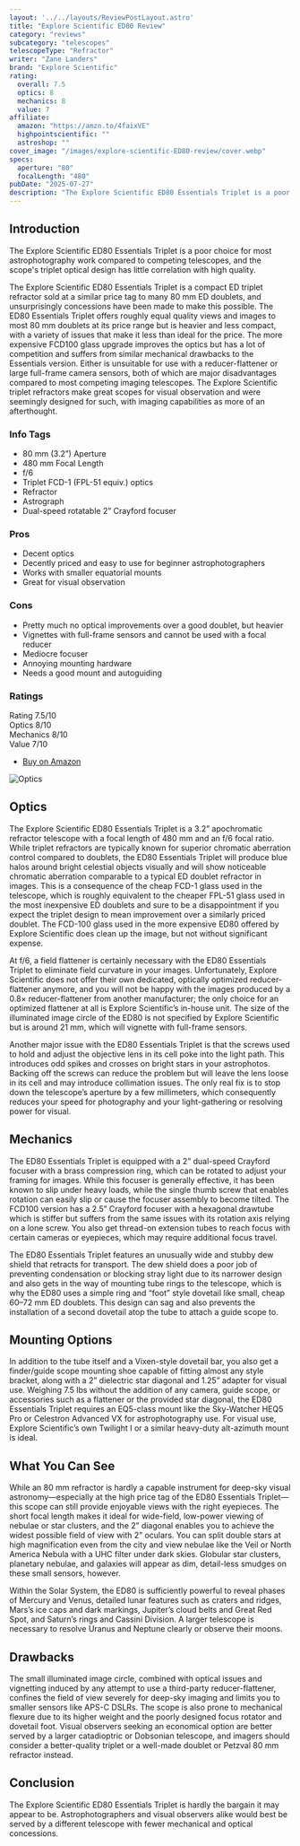 ```yaml
---
layout: '../../layouts/ReviewPostLayout.astro'
title: "Explore Scientific ED80 Review"
category: "reviews"
subcategory: "telescopes"
telescopeType: "Refractor"
writer: "Zane Landers"
brand: "Explore Scientific"
rating:
  overall: 7.5
  optics: 8
  mechanics: 8
  value: 7
affiliate:
  amazon: "https://amzn.to/4faixVE"
  highpointscientific: ""
  astroshop: ""
cover_image: "/images/explore-scientific-ED80-review/cover.webp"
specs:
  aperture: "80"
  focalLength: "480"
pubDate: "2025-07-27"
description: "The Explore Scientific ED80 Essentials Triplet is a poor choice for most astrophotography work compared to competing telescopes."
---
```



<h2>Introduction</h2>

<p class="highlight">The Explore Scientific ED80 Essentials Triplet is a poor choice for most astrophotography work compared to competing telescopes, and the scope's triplet optical design has little correlation with high quality.</p>

<p>The Explore Scientific ED80 Essentials Triplet is a compact ED triplet refractor sold 
  at a similar price tag to many 80 mm ED doublets, and unsurprisingly concessions have been made 
  to make this possible. The ED80 Essentials Triplet offers roughly equal quality views and images 
  to most 80 mm doublets at its price range but is heavier and less compact, with a variety of issues 
  that make it less than ideal for the price. The more expensive FCD100 glass upgrade improves the optics 
  but has a lot of competition and suffers from similar mechanical drawbacks to the Essentials version. 
  Either is unsuitable for use with a reducer-flattener or large full-frame camera sensors, 
  both of which are major disadvantages compared to most competing imaging telescopes. The Explore 
  Scientific triplet refractors make great scopes for visual observation and were seemingly designed for 
  such, with imaging capabilities as more of an afterthought.</p>

<section class="info-tags">
  <h3>Info Tags</h3>
  <ul>
    <li>80 mm (3.2”) Aperture</li>
    <li>480 mm Focal Length</li>
    <li>f/6</li>
    <li>Triplet FCD-1 (FPL-51 equiv.) optics</li>
    <li>Refractor</li>
    <li>Astrograph</li>
    <li>Dual-speed rotatable 2” Crayford focuser</li>
  </ul>
</section>

<section class="pros-cons">
  <div class="pros-block">
    <h3>Pros</h3>
    <ul>
      <li>Decent optics</li>
      <li>Decently priced and easy to use for beginner astrophotographers</li>
      <li>Works with smaller equatorial mounts</li>
      <li>Great for visual observation</li>
    </ul>
  </div>
  <div class="cons-block">
    <h3>Cons</h3>
    <ul>
      <li>Pretty much no optical improvements over a good doublet, but heavier</li>
      <li>Vignettes with full-frame sensors and cannot be used with a focal reducer</li>
      <li>Mediocre focuser</li>
      <li>Annoying mounting hardware</li>
      <li>Needs a good mount and autoguiding</li>
    </ul>
  </div>
</section>

<section class="ratings">
  <h3>Ratings</h3>
  <div class="ratings-grid">
    <div class="rating-card">
      <span class="category">Rating</span>
      <span class="score">7.5/10</span>
    </div>
    <div class="rating-card">
      <span class="category">Optics</span>
      <span class="score">8/10</span>
    </div>
    <div class="rating-card">
      <span class="category">Mechanics</span>
      <span class="score">8/10</span>
    </div>
    <div class="rating-card">
      <span class="category">Value</span>
      <span class="score">7/10</span>
    </div>
  </div>
</section>

<section class="affiliates">
  <ul>
    <li><a class="affiliate-link" href="https://amzn.to/4faixVE">Buy on Amazon</a></li>
  </ul>
</section>

<img
  class="post-image post-image-sm"
  src="/images/explore-scientific-ED80-review/optics.webp"
  alt="Optics"
/>

<h2>Optics</h2>
<p>
  The Explore Scientific ED80 Essentials Triplet is a 3.2” apochromatic refractor telescope with a focal length of 480 mm and an f/6 focal ratio. While triplet refractors are typically known for superior chromatic aberration control compared to doublets, the ED80 Essentials Triplet will produce blue halos around bright celestial objects visually and will show noticeable chromatic aberration comparable to a typical ED doublet refractor in images. This is a consequence of the cheap FCD-1 glass used in the telescope, which is roughly equivalent to the cheaper FPL-51 glass used in the most inexpensive ED doublets and sure to be a disappointment if you expect the triplet design to mean improvement over a similarly priced doublet. The FCD-100 glass used in the more expensive ED80 offered by Explore Scientific does clean up the image, but not without significant expense.
</p>
<p>
  At f/6, a field flattener is certainly necessary with the ED80 Essentials Triplet to eliminate field curvature in your images. Unfortunately, Explore Scientific does not offer their own dedicated, optically optimized reducer-flattener anymore, and you will not be happy with the images produced by a 0.8× reducer-flattener from another manufacturer; the only choice for an optimized flattener at all is Explore Scientific’s in-house unit. The size of the illuminated image circle of the ED80 is not specified by Explore Scientific but is around 21 mm, which will vignette with full-frame sensors.
</p>
<p>
  Another major issue with the ED80 Essentials Triplet is that the screws used to hold and adjust the objective lens in its cell poke into the light path. This introduces odd spikes and crosses on bright stars in your astrophotos. Backing off the screws can reduce the problem but will leave the lens loose in its cell and may introduce collimation issues. The only real fix is to stop down the telescope’s aperture by a few millimeters, which consequently reduces your speed for photography and your light-gathering or resolving power for visual.
</p>

<h2>Mechanics</h2>
<p>
  The ED80 Essentials Triplet is equipped with a 2” dual-speed Crayford focuser with a brass compression ring, which can be rotated to adjust your framing for images. While this focuser is generally effective, it has been known to slip under heavy loads, while the single thumb screw that enables rotation can easily slip or cause the focuser assembly to become tilted. The FCD100 version has a 2.5” Crayford focuser with a hexagonal drawtube which is stiffer but suffers from the same issues with its rotation axis relying on a lone screw. You also get thread-on extension tubes to reach focus with certain cameras or eyepieces, which may require additional focus travel.
</p>
<p>
  The ED80 Essentials Triplet features an unusually wide and stubby dew shield that retracts for transport. The dew shield does a poor job of preventing condensation or blocking stray light due to its narrower design and also gets in the way of mounting tube rings to the telescope, which is why the ED80 uses a simple ring and “foot” style dovetail like small, cheap 60–72 mm ED doublets. This design can sag and also prevents the installation of a second dovetail atop the tube to attach a guide scope to.
</p>

<h2>Mounting Options</h2>
<p>
  In addition to the tube itself and a Vixen-style dovetail bar, you also get a finder/guide scope mounting shoe capable of fitting almost any style bracket, along with a 2” dielectric star diagonal and 1.25” adapter for visual use. Weighing 7.5 lbs without the addition of any camera, guide scope, or accessories such as a flattener or the provided star diagonal, the ED80 Essentials Triplet requires an EQ5-class mount like the Sky-Watcher HEQ5 Pro or Celestron Advanced VX for astrophotography use. For visual use, Explore Scientific’s own Twilight I or a similar heavy-duty alt-azimuth mount is ideal.
</p>

<h2>What You Can See</h2>
<p>
  While an 80 mm refractor is hardly a capable instrument for deep-sky visual astronomy—especially at the high price tag of the ED80 Essentials Triplet—this scope can still provide enjoyable views with the right eyepieces. The short focal length makes it ideal for wide-field, low-power viewing of nebulae or star clusters, and the 2” diagonal enables you to achieve the widest possible field of view with 2” oculars. You can split double stars at high magnification even from the city and view nebulae like the Veil or North America Nebula with a UHC filter under dark skies. Globular star clusters, planetary nebulae, and galaxies will appear as dim, detail-less smudges on these small sensors, however.
</p>
<p>
  Within the Solar System, the ED80 is sufficiently powerful to reveal phases of Mercury and Venus, detailed lunar features such as craters and ridges, Mars’s ice caps and dark markings, Jupiter’s cloud belts and Great Red Spot, and Saturn’s rings and Cassini Division. A larger telescope is necessary to resolve Uranus and Neptune clearly or observe their moons.
</p>

<h2>Drawbacks</h2>
<p>
  The small illuminated image circle, combined with optical issues and vignetting induced by any attempt to use a third-party reducer-flattener, confines the field of view severely for deep-sky imaging and limits you to smaller sensors like APS-C DSLRs. The scope is also prone to mechanical flexure due to its higher weight and the poorly designed focus rotator and dovetail foot. Visual observers seeking an economical option are better served by a larger catadioptric or Dobsonian telescope, and imagers should consider a better-quality triplet or a well-made doublet or Petzval 80 mm refractor instead.
</p>

<h2>Conclusion</h2>
<p>
  The Explore Scientific ED80 Essentials Triplet is hardly the bargain it may appear to be. Astrophotographers and visual observers alike would best be served by a different telescope with fewer mechanical and optical concessions.
</p>
